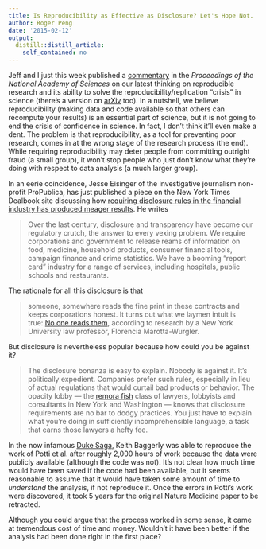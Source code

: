 ```yaml
---
title: Is Reproducibility as Effective as Disclosure? Let's Hope Not.
author: Roger Peng
date: '2015-02-12'
output:
  distill::distill_article:
    self_contained: no
---
```


Jeff and I just this week published a [commentary](http://www.pnas.org/content/112/6/1645.full) in the _Proceedings of the National Academy of Sciences_ on our latest thinking on reproducible research and its ability to solve the reproducibility/replication "crisis" in science (there's a version on [arXiv](http://arxiv.org/abs/1502.03169) too). In a nutshell, we believe reproducibility (making data and code available so that others can recompute your results) is an essential part of science, but it is not going to end the crisis of confidence in science. In fact, I don't think it'll even make a dent. The problem is that reproducibility, as a tool for preventing poor research, comes in at the wrong stage of the research process (the end). While requiring reproducibility may deter people from committing outright fraud (a small group), it won't stop people who just don't know what they're doing with respect to data analysis (a much larger group).

In an eerie coincidence, Jesse Eisinger of the investigative journalism non-profit ProPublica, has just published a piece on the New York Times Dealbook site discussing how [requiring disclosure rules in the financial industry has produced meager results](http://dealbook.nytimes.com/2015/02/11/an-excess-of-sunlight-a-paucity-of-rules/). He writes

> <p class="story-body-text">
>   Over the last century, disclosure and transparency have become our regulatory crutch, the answer to every vexing problem. We require corporations and government to release reams of information on food, medicine, household products, consumer financial tools, campaign finance and crime statistics. We have a booming “report card” industry for a range of services, including hospitals, public schools and restaurants.
> </p>

<p class="story-body-text">
  The rationale for all this disclosure is that
</p>

> <p class="story-body-text">
>   someone, somewhere reads the fine print in these contracts and keeps corporations honest. It turns out what we laymen intuit is true: <a href="http://www.law.nyu.edu/news/ideas/Marotta-Wurgler-standard-form-contracts-fine-print">No one reads them</a>, according to research by a New York University law professor, Florencia Marotta-Wurgler.
> </p>

<p class="story-body-text">
  But disclosure is nevertheless popular because how could you be against it?
</p>

> <p class="story-body-text">
>   The disclosure bonanza is easy to explain. Nobody is against it. It’s politically expedient. Companies prefer such rules, especially in lieu of actual regulations that would curtail bad products or behavior. The opacity lobby — the <a href="http://en.wikipedia.org/wiki/Remora">remora fish</a> class of lawyers, lobbyists and consultants in New York and Washington — knows that disclosure requirements are no bar to dodgy practices. You just have to explain what you’re doing in sufficiently incomprehensible language, a task that earns those lawyers a hefty fee.
> </p>

<p class="story-body-text">
  In the now infamous <a href="http://simplystatistics.org/2012/02/27/the-duke-saga-starter-set/">Duke Saga</a>, Keith Baggerly was able to reproduce the work of Potti et al. after roughly 2,000 hours of work because the data were publicly available (although the code was not). It's not clear how much time would have been saved if the code had been available, but it seems reasonable to assume that it would have taken some amount of time to <em>understand</em> the analysis, if not reproduce it. Once the errors in Potti's work were discovered, it took 5 years for the original Nature Medicine paper to be retracted.
</p>

<p class="story-body-text">
  Although you could argue that the process worked in some sense, it came at tremendous cost of time and money. Wouldn't it have been better if the analysis had been done right in the first place?
</p>
